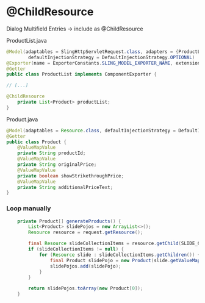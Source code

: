 # @ChildResource

Dialog Multifield Entries -> include as @ChildResource

ProductList.java

```java
@Model(adaptables = SlingHttpServletRequest.class, adapters = {ProductList.class, ComponentExporter.class}, resourceType = ProductList.RESOURCE_TYPE,
        defaultInjectionStrategy = DefaultInjectionStrategy.OPTIONAL)
@Exporter(name = ExporterConstants.SLING_MODEL_EXPORTER_NAME, extensions = ExporterConstants.SLING_MODEL_EXTENSION)
@Getter
public class ProductList implements ComponentExporter {

// [...]

@ChildResource
    private List<Product> productList;
}
```

Product.java

```java
@Model(adaptables = Resource.class, defaultInjectionStrategy = DefaultInjectionStrategy.OPTIONAL)
@Getter
public class Product {
    @ValueMapValue
    private String productId;
    @ValueMapValue
    private String originalPrice;
    @ValueMapValue
    private boolean showStrikethroughPrice;
    @ValueMapValue
    private String additionalPriceText;
}
```

### Loop manually

```java
    private Product[] generateProducts() {
        List<Product> slidePojos = new ArrayList<>();
        Resource resource = request.getResource();

        final Resource slideCollectionItems = resource.getChild(SLIDE_COLLECTION_ITEMS);
        if (slideCollectionItems != null) {
            for (Resource slide : slideCollectionItems.getChildren()) {
                final Product slidePojo = new Product(slide.getValueMap(), request);
                slidePojos.add(slidePojo);
            }
        }

        return slidePojos.toArray(new Product[0]);
    }
```
